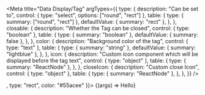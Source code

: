 

<Meta
    title="Data Display/Tag"
    argTypes={{
        type: {
            description: "Can be set to",
            control: { type: "select", options: ["round", "rect"] },
            table: {
                type: { summary: ["round", "rect"] },
                defaultValue: { summary: "rect" },
            },
        },
        closable: {
            description: "Whether the Tag can be closed",
            control: { type: "boolean" },
            table: {
                type: { summary: "boolean" },
                defaultValue: { summary: false },
            },
        },
        color: {
            description: "Background color of the tag",
            control: { type: "text" },
            table: {
                type: { summary: "string" },
                defaultValue: { summary: "lightblue" },
            },
        },
        icon: {
            description: "Custom icon component which will be displayed before the tag text",
            control: { type: "object" },
            table: {
                type: { summary: "ReactNode" },
            },
        },
        closeIcon: {
            description: "Custom close Icon",
            control: { type: "object" },
            table: {
                type: { summary: "ReactNode" },
            },
        },
    }}
/>

<Preview>
    <Story name="Playground" args={{ icon: <Profile style={{ height: "15px" }} />, type: "rect", color: "#55acee" }}>
        {(args) => <Tag {...args}>Hello</Tag>}
    </Story>
</Preview>

<ArgsTable story="Playground" />
